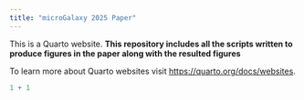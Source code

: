 ```yaml
---
title: "microGalaxy 2025 Paper"
---
```


This is a Quarto website. **This repository includes all the scripts written to produce figures in the paper along with the resulted figures**

To learn more about Quarto websites visit <https://quarto.org/docs/websites>.

```r
1 + 1
```
